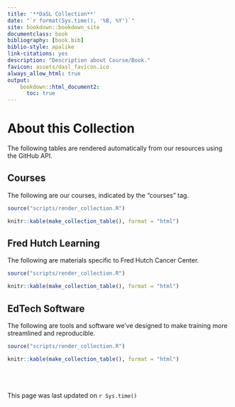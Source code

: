 ```yaml
---
title: '**DaSL Collection**'
date: "`r format(Sys.time(), '%B, %Y')`"
site: bookdown::bookdown_site
documentclass: book
bibliography: [book.bib]
biblio-style: apalike
link-citations: yes
description: "Description about Course/Book."
favicon: assets/dasl_favicon.ico
always_allow_html: true
output:
    bookdown::html_document2:
      toc: true
---
```


# About this Collection

The following tables are rendered automatically from our resources using the GitHub API. 

## Courses

The following are our courses, indicated by the "courses" tag.

```r
source("scripts/render_collection.R")

knitr::kable(make_collection_table(), format = "html")
```

## Fred Hutch Learning

The following are materials specific to Fred Hutch Cancer Center.

```r
source("scripts/render_collection.R")

knitr::kable(make_collection_table(), format = "html")
```

## EdTech Software

The following are tools and software we've designed to make training more streamlined and reproducible.

```r
source("scripts/render_collection.R")

knitr::kable(make_collection_table(), format = "html")
```

<br><br><br>
This page was last updated on `r Sys.time()`

